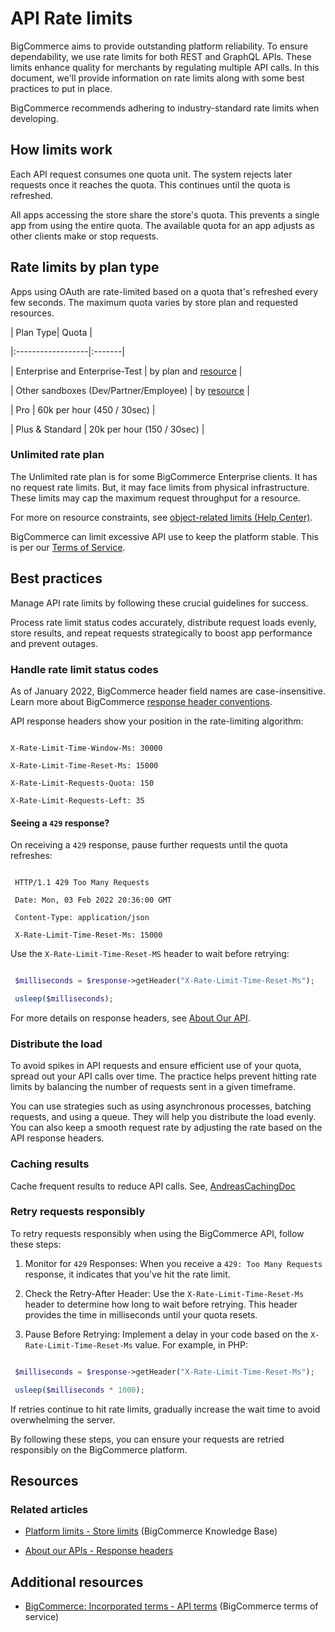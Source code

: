 # API Rate limits

BigCommerce aims to provide outstanding platform reliability. To ensure dependability, we use rate limits for both REST and GraphQL APIs. These limits enhance quality for merchants by regulating multiple API calls. In this document, we'll provide information on rate limits along with some best practices to put in place.

<Callout type="info">

 BigCommerce recommends adhering to industry-standard rate limits when developing.

</Callout>

## How limits work

Each API request consumes one quota unit. The system rejects later requests once it reaches the quota. This continues until the quota is refreshed.

All apps accessing the store share the store's quota. This prevents a single app from using the entire quota. The available quota for an app adjusts as other clients make or stop requests.

## Rate limits by plan type

Apps using OAuth are rate-limited based on a quota that's refreshed every few seconds. The maximum quota varies by store plan and requested resources.

| Plan Type| Quota |

|:------------------|:-------|

| Enterprise and Enterprise-Test | by plan and [resource](https://support.bigcommerce.com/s/article/Platform-Limits#storelimits) |

| Other sandboxes (Dev/Partner/Employee) | by [resource](https://support.bigcommerce.com/s/article/Platform-Limits#storelimits) |

| Pro | 60k per hour (450 / 30sec) |

| Plus & Standard | 20k per hour (150 / 30sec) |

### Unlimited rate plan

The Unlimited rate plan is for some BigCommerce Enterprise clients. It has no request rate limits. But, it may face limits from physical infrastructure. These limits may cap the maximum request throughput for a resource.

 For more on resource constraints, see [object-related limits (Help Center)](https://support.bigcommerce.com/s/article/Platform-Limits#storelimits).

<Callout type="warning">

BigCommerce can limit excessive API use to keep the platform stable. This is per our [Terms of Service](https://www.bigcommerce.com/terms/api-terms/).

</Callout>

## Best practices

Manage API rate limits by following these crucial guidelines for success. 

Process rate limit status codes accurately, distribute request loads evenly, store results,  and repeat requests strategically to boost app performance and prevent outages.

 

### Handle rate limit status codes

<Callout type="info">

 As of January 2022, BigCommerce header field names are case-insensitive. Learn more about BigCommerce [response header conventions](/docs/start/about#response-headers).

</Callout>

API response headers show your position in the rate-limiting algorithm:

```http filename="Standard plan example: Rate limit headers"

X-Rate-Limit-Time-Window-Ms: 30000

X-Rate-Limit-Time-Reset-Ms: 15000

X-Rate-Limit-Requests-Quota: 150

X-Rate-Limit-Requests-Left: 35

```

#### Seeing a `429` response?

On receiving a `429` response, pause further requests until the quota refreshes:

```http filename="Example: 429 response" showLineNumbers copy

 HTTP/1.1 429 Too Many Requests

 Date: Mon, 03 Feb 2022 20:36:00 GMT

 Content-Type: application/json

 X-Rate-Limit-Time-Reset-Ms: 15000

```

Use the `X-Rate-Limit-Time-Reset-MS` header to wait before retrying:

```php filename="PHP example for delaying response" showLineNumbers copy

 $milliseconds = $response->getHeader("X-Rate-Limit-Time-Reset-Ms");

 usleep($milliseconds);

```

For more details on response headers, see [About Our API](/docs/start/about#bigcommerce-specific-response-headers).

### Distribute the load

To avoid spikes in API requests and ensure efficient use of your quota, spread out your API calls over time. The practice helps prevent hitting rate limits by balancing the number of requests sent in a given timeframe.

You can use strategies such as using asynchronous processes, batching requests, and using a queue. They will help you distribute the load evenly. You can also keep a smooth request rate by adjusting the rate based on the API response headers.

### Caching results

Cache frequent results to reduce API calls. See, [AndreasCachingDoc](/goeshere)

### Retry requests responsibly

To retry requests responsibly when using the BigCommerce API, follow these steps:

1. Monitor for `429` Responses: When you receive a `429: Too Many Requests` response, it indicates that you've hit the rate limit.

2. Check the Retry-After Header: Use the `X-Rate-Limit-Time-Reset-Ms` header to determine how long to wait before retrying. This header provides the time in milliseconds until your quota resets.

3. Pause Before Retrying: Implement a delay in your code based on the `X-Rate-Limit-Time-Reset-Ms` value. For example, in PHP:

```php filename="PHP" showLineNumbers copy

 $milliseconds = $response->getHeader("X-Rate-Limit-Time-Reset-Ms");

 usleep($milliseconds * 1000);

```

If retries continue to hit rate limits, gradually increase the wait time to avoid overwhelming the server.

By following these steps, you can ensure your requests are retried responsibly on the BigCommerce platform.

## Resources

### Related articles

* [Platform limits - Store limits](/https://support.bigcommerce.com/s/article/Platform-Limits?language=en_US#storelimits) (BigCommerce Knowledge Base)

* [About our APIs - Response headers](/https://developer.bigcommerce.com/docs/start/about#response-headers)

## Additional resources

* [BigCommerce: Incorporated terms - API terms](/https://www.bigcommerce.com/terms/api-terms/) (BigCommerce terms of service)